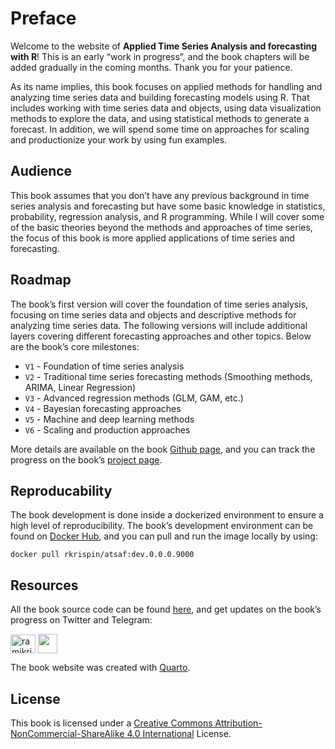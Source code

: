 # Preface {.unnumbered}

Welcome to the website of **Applied Time Series Analysis and forecasting with R**! This is an early "work in progress", and the book chapters will be added gradually in the coming months. Thank you for your patience.


As its name implies, this book focuses on applied methods for handling and analyzing time series data and building forecasting models using R. That includes working with time series data and objects, using data visualization methods to explore the data, and using statistical methods to generate a forecast. In addition, we will spend some time on approaches for scaling and productionize your work by using fun examples. 

## Audience

This book assumes that you don't have any previous background in time series analysis and forecasting but have some basic knowledge in statistics, probability, regression analysis, and R programming. While I will cover some of the basic theories beyond the methods and approaches of time series, the focus of this book is more applied applications of time series and forecasting.

## Roadmap

The book's first version will cover the foundation of time series analysis, focusing on time series data and objects and descriptive methods for analyzing time series data. The following versions will include additional layers covering different forecasting approaches and other topics. Below are the book's core milestones:

- `V1` - Foundation of time series analysis
- `V2` - Traditional time series forecasting methods (Smoothing methods, ARIMA, Linear Regression)
- `V3` - Advanced regression methods (GLM, GAM, etc.)
- `V4` - Bayesian forecasting approaches
- `V5` - Machine and deep learning methods
- `V6` - Scaling and production approaches

More details are available on the book [Github page](https://github.com/RamiKrispin/atsaf#table-of-contents), and you can track the progress on the book's [project page](https://github.com/users/RamiKrispin/projects/4).

## Reproducability

The book development is done inside a dockerized environment to ensure a high level of reproducibility. The book's development environment can be found on [Docker Hub](https://hub.docker.com/repository/docker/rkrispin/atsaf), and you can pull and run the image locally by using:

```
docker pull rkrispin/atsaf:dev.0.0.0.9000
``` 



## Resources

All the book source code can be found [here](https://github.com/RamiKrispin/atsaf), and get updates on the book's progress on Twitter and Telegram:

<p align="left">
<a href="https://twitter.com/AppliedTSAF" target="blank"><img align="center" src="https://raw.githubusercontent.com/rahuldkjain/github-profile-readme-generator/master/src/images/icons/Social/twitter.svg" alt="ramikrispin" height="30" width="40" /></a>
<a href="https://t.me/atsafr" target="blank"> <img align="center" src="images/Telegram_logo.png" width="31" /></a>

The book website was created with [Quarto](https://quarto.org/).

## License

This book is licensed under a [Creative Commons Attribution-NonCommercial-ShareAlike 4.0 International](https://creativecommons.org/licenses/by-nc-sa/4.0/) License.
